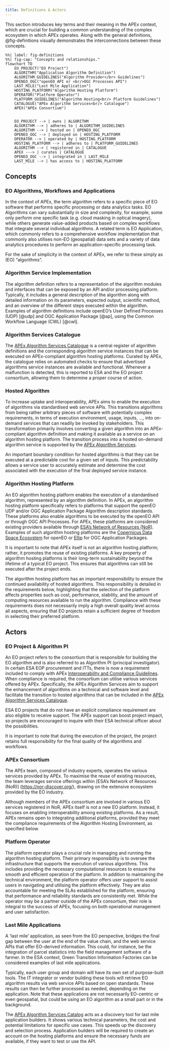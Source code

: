 ```yaml
---
title: Definitions & Actors
---
```


This section introduces key terms and their meaning in the APEx context, which are crucial for building a common
understanding of the complex ecosystem in which APEx operates. Along with the general definitions, @fig-definitions
visually demonstrates the interconnections between these concepts.

```mermaid
%%| label: fig-definitions
%%| fig-cap: "Concepts and relationships."
flowchart TD
    EO_PROJECT("EO Project")
    ALGORITHM("Application Algorithm Definition")
    ALGORITHM_GUIDELINES("Algorithm Provider</br> Guidelines")
    OPENEO_OGC("openEO API or <br/>OGC Processes API")
    LAST_MILE("Last Mile Application")
    HOSTING_PLATFORM("Algorithm Hosting Platform")
    OPERATOR("Platform Operator")
    PLATFORM_GUIDELINES("Algorithm Hosting<br/> Platform Guidelines")
    CATALOGUE("APEx Algorithm Services<br/> Catalogue")
    APEX("APEx Consortium")


    EO_PROJECT --> | owns | ALGORITHM
    ALGORITHM --> | adheres to | ALGORITHM_GUIDELINES
    ALGORITHM --> | hosted on | OPENEO_OGC
    OPENEO_OGC --> | deployed on | HOSTING_PLATFORM
    OPERATOR --> | operated by | HOSTING_PLATFORM
    HOSTING_PLATFORM --> | adheres to | PLATFORM_GUIDELINES
    ALGORITHM --> | registered in | CATALOGUE
    APEX ---> | curates | CATALOGUE
    OPENEO_OGC --> | integrated in | LAST_MILE
    LAST_MILE --> | has access to | HOSTING_PLATFORM
```

## Concepts

### EO Algorithms, Workflows and Applications

In the context of APEx, the term algorithm refers to a specific piece of EO software that performs specific processing
or data analytics tasks. EO Algorithms can vary substantially in size and complexity, for example, some only perform one
specific task (e.g. cloud masking in optical imagery), while others generate value-added products based on complex
workflows that integrate several individual algorithms. A related term is EO Application, which commonly refers to a
comprehensive workflow implementation that commonly also utilises non-EO (geospatial) data sets and a variety of data
analytics procedures to perform an application-specific processing task.

For the sake of simplicity in the context of APEx, we refer to these simply as (EO) “algorithms”.

### Algorithm Service Implementation

The algorithm definition refers to a representation of the algorithm modules and interfaces that can be exposed by an
API and/or processing platform. Typically, it includes a general description of the algorithm along with detailed
information on its parameters, expected output, scientific method, and an overview of the different steps executed
within the algorithm. Examples of algorithm definitions include openEO’s User Defined Processes (UDP) [@udp] and OGC
Application Package [@ap], using the Common Workflow Language (CWL) [@cwl].

### Algorithm Services Catalogue

The [APEx Algorithm Services Catalogue](https://algorithm-catalogue.apex.esa.int/) is a central register of algorithm
definitions and the corresponding algorithm service instances that can be executed on APEx-compliant algorithm hosting
platforms. Curated by APEx, the catalogue relies on automated checks to ensure that advertised algorithms service
instances are available and functional. Whenever a malfunction is detected, this is reported to ESA and the EO project
consortium, allowing them to determine a proper course of action.

### Hosted Algorithm

To increase uptake and interoperability, APEx aims to enable the execution of algorithms via standardised web service
APIs. This transitions algorithms from being rather arbitrary pieces of software with potentially complex requirements,
in terms of execution environment, usage, inputs, …, into on-demand services that can readily be invoked by
stakeholders. This transformation primarily involves converting a given algorithm into an APEx-compliant algorithm
definition and making it available as a service on an algorithm hosting platform. The transition process into a hosted
on-demand algorithm service is supported by the [APEx Algorithm Services](../propagation/index.qmd).

An important boundary condition for hosted algorithms is that they can be executed at a predictable cost for a given set
of inputs. This predictability allows a service user to accurately estimate and determine the cost associated with the
execution of the final deployed service instance.

### Algorithm Hosting Platform

An EO algorithm hosting platform enables the execution of a standardised algorithm, represented by an algorithm
definition. In APEx, an algorithm hosting platform specifically refers to platforms that support the openEO UDP and/or
OGC Application Package Algorithm description standards. These platforms also enable algorithms to be executed by the
openEO API or through OGC API Processes. For APEx, these platforms are considered existing providers available through
[ESA’s Network of Resources (NoR)](https://nor-discover.org/). Examples of such algorithm hosting platforms are the
[Copernicus Data Space Ecosystem](https://dataspace.copernicus.eu/analyse/openeo) for openEO
or [Ellip](https://ellip.terradue.com/) for OGC Application Packages.

It is important to note that APEx itself is not an algorithm hosting platform; rather, it promotes the reuse of existing
platforms. A key property of algorithm hosting platforms is their long-term sustainability beyond the lifetime of a
typical EO project. This ensures that algorithms can still be executed after the project ends.

The algorithm hosting platform has an important responsibility to ensure the continued availability of hosted
algorithms. This responsibility is detailed in the requirements below, highlighting that the selection of the platform
affects properties such as cost, performance, stability, and the amount of computing resources available to run the
algorithm. Compliance with these requirements does not necessarily imply a high overall quality level across all
aspects, ensuring that EO projects retain a sufficient degree of freedom in selecting their preferred platform.

## Actors

### EO Project & Algorithm PI

An EO project refers to the consortium that is responsible for building the EO algorithm and is also referred to as
Algorithm PI (principal investigator). In certain ESA EOP procurement and ITTs, there is now a requirement included to
comply with APEx [Interoperability and Compliance Guidelines](../interoperability/index.md). When compliance is
required, the consortium can utilise various services offered by APEx. Specifically, the APEx Algorithm Services aim to
support the enhancement of algorithms on a technical and software level and facilitate the transition to hosted
algorithms that can be included in the [APEx Algorithm Services Catalogue](https://algorithm-catalogue.apex.esa.int/).

ESA EO projects that do not have an explicit compliance requirement are also eligible to receive support. The APEx
support can boost project impact, so projects are encouraged to inquire with their ESA technical officer about the
possibilities.

It is important to note that during the execution of the project, the project retains full responsibility for the final
quality of the algorithms and workflows.

### APEx Consortium

The APEx team, composed of industry experts, operates the various services provided by APEx. To maximise the reuse of
existing resources, the team leverages service offerings within [ESA’s Network of Resources (NoR)]
(<https://nor-discover.org/>), drawing on the extensive ecosystem provided by the EO industry.

Although members of the APEx consortium are involved in various EO services registered in NoR, APEx itself is not a new
EO platform. Instead, it focuses on enabling interoperability among existing platforms. As a result, APEx remains open
to integrating additional platforms, provided they meet the compliance requirements of the Algorithm Hosting
Environment, as specified below.

### Platform Operator

The platform operator plays a crucial role in managing and running the algorithm hosting platform. Their primary
responsibility is to oversee the infrastructure that supports the execution of various algorithms. This includes
providing the necessary computational resources to ensure the smooth and efficient operation of the platform. In
addition to maintaining the technical environment, the platform operator offers user support to assist users in
navigating and utilising the platform effectively. They are also accountable for meeting the SLAs established for the
platform, ensuring that performance and reliability standards are consistently met. While the operator may be a partner
outside of the APEx consortium, their role is integral to the success of APEx, focusing on both operational management
and user satisfaction.

### Last Mile Applications

A 'last mile' application, as seen from the EO perspective, bridges the final gap between the user at the end of the
value chain, and the web service APIs that offer EO-derived information. This could, for instance, be the integration
of parcel statistics into the field management software of a farmer. In the ESA context, Green Transition Information
Factories can be considered examples of last mile applications.

Typically, each user group and domain will have its own set of purpose-built tools. The IT integrator or vendor building
these tools will retrieve EO algorithm results via  web service APIs based on open standards. These results can then be
further processed as needed, depending on the application. Note that these applications are not necessarily EO-centric
or even geospatial, but could be using an EO algorithm as a small part or in the background.

The [APEx Algorithm Services Catalog](https://algorithm-catalogue.apex.esa.int/) acts as a discovery tool for last mile
application builders. It shows various technical parameters, the cost and potential limitations for specific use cases.
This speeds up the discovery and selection process. Application builders will be required to create an account on the
hosting platforms and ensure the necessary funds are available, if they want to test or use the API.
